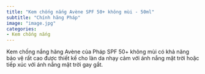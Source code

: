 ```yaml
---
title: "Kem chống nắng Avène SPF 50+ không mùi - 50ml"
subtitle: "Chính hãng Pháp"
image: "image.jpg"
categories:
- Kem chống nắng
---
```


Kem chống nắng hãng Avène của Pháp SPF 50+ không mùi có khả năng bảo vệ rất cao được thiết kế cho làn da nhạy cảm với ánh nắng mặt trời hoặc tiếp xúc với ánh nắng mặt trời gay gắt.
